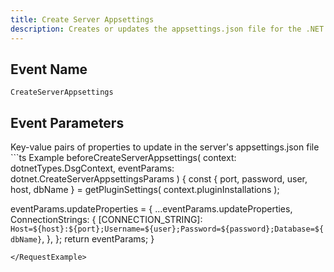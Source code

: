 ```yaml
---
title: Create Server Appsettings
description: Creates or updates the appsettings.json file for the .NET server
---
```


## Event Name

`CreateServerAppsettings`

## Event Parameters

<ResponseField name="updateProperties" type="Record<string, any>">
  Key-value pairs of properties to update in the server's appsettings.json file
</ResponseField>

<RequestExample>
```ts Example
beforeCreateServerAppsettings(
  context: dotnetTypes.DsgContext,
  eventParams: dotnet.CreateServerAppsettingsParams
) {
  const { port, password, user, host, dbName } = getPluginSettings(
    context.pluginInstallations
  );

  eventParams.updateProperties = {
    ...eventParams.updateProperties,
    ConnectionStrings: {
      [CONNECTION_STRING]: `Host=${host}:${port};Username=${user};Password=${password};Database=${dbName}`,
    },
  };
  return eventParams;
}
```
</RequestExample>